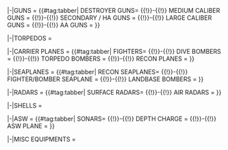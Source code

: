 <tabber>
|-|GUNS =
{{#tag:tabber|
DESTROYER GUNS=
{{{!}} class="article-table sortable"
! class="unsortable" {{!}}Equipment
!Name
! class="unsortable" {{!}}Quantity
{{!}}-
{{!}}{{EquipmentCardKai|12.7cm Twin Gun Mount Model B Kai 2|size=100px}}
{{!}}12.7cm Twin Gun Mount Model B Kai 2
{{!}}7
{{!}}-
{{!}}{{EquipmentCardKai|120mm Twin Gun Mount|size=100px}}
{{!}}120mm Twin Gun Mount
{{!}}5
{{!}}-
{{!}}{{EquipmentCardKai|12.7cm Single Gun Mount|size=100px}}
{{!}}12.7cm Single Gun Mount
{{!}}5
{{!}}-
{{!}}{{EquipmentCardKai|10cm Twin High-angle Gun Mount + Anti-Aircraft Fire Director|size=100px}}
{{!}}10cm Twin High-angle Gun Mount + Anti-Aircraft Fire Director
{{!}}6
{{!}}-
{{!}}{{EquipmentCardKai|12.7cm Twin High-angle Gun Mount (Late Model)|size=100px}}
{{!}}12.7cm Twin High-angle Gun Mount (Late Model)
{{!}}7
{{!}}-
{{!}}{{EquipmentCardKai|10cm Twin High-angle Gun Mount|size=100px}}
{{!}}10cm Twin High-angle Gun Mount
{{!}}10
{{!}}}
{{!}}-{{!}}
MEDIUM CALIBER GUNS =
{{{!}} class="article-table sortable"
! class="unsortable" {{!}}Equipment
!Name
! class="unsortable" {{!}}Quantity
{{!}}-
{{!}}{{EquipmentCardKai|SKC34 20.3cm Twin Gun Mount|size=100px}}
{{!}}SKC34 20.3cm Twin Gun Mount
{{!}}2
{{!}}-
{{!}}{{EquipmentCardKai|20.3cm (No.3) Twin Gun Mount|size=100px}}
{{!}}20.3cm (No.3) Twin Gun Mount
{{!}}4
{{!}}-
{{!}}{{EquipmentCardKai|20.3cm (No.2) Twin Gun Mount|size=100px}}
{{!}}20.3cm (No.2) Twin Gun Mount
{{!}}15
{{!}}-
{{!}}{{EquipmentCardKai|203mm/53 Twin Gun Mount|size=100px}}
{{!}}203mm/53 Twin Gun Mount
{{!}}5
{{!}}-
{{!}}{{EquipmentCardKai|15.5cm Triple Gun Mount|size=100px}}
{{!}}15.5cm Triple Gun Mount
{{!}}4
{{!}}-
{{!}}{{EquipmentCardKai|15.2cm Twin Gun Mount|size=100px}}
{{!}}15.2cm Twin Gun Mount
{{!}}11
{{!}}-
{{!}}{{EquipmentCardKai|14cm Twin Gun Mount|size=100px}}
{{!}}14cm Twin Gun Mount
{{!}}2
{{!}}-
{{!}}{{EquipmentCardKai|14cm Single Gun Mount|size=100px}}
{{!}}14cm Single Gun Mount
{{!}}1
{{!}}}
{{!}}-{{!}}
SECONDARY / HA GUNS =
{{{!}} class="article-table sortable"
! class="unsortable" {{!}}Equipment
!Name
! class="unsortable" {{!}}Quantity
{{!}}-
{{!}}{{EquipmentCardKai|OTO 152mm Triple Rapid Fire Gun Mount|size=100px}}
{{!}}OTO 152mm Triple Rapid Fire Gun Mount
{{!}}5
{{!}}-
{{!}}{{EquipmentCardKai|15.5cm Triple Secondary Gun Mount|size=100px}}
{{!}}15.5cm Triple Secondary Gun Mount
{{!}}6
{{!}}-
{{!}}{{EquipmentCardKai|15cm Twin Secondary Gun Mount|size=100px}}
{{!}}15cm Twin Secondary Gun Mount
{{!}}2
{{!}}-
{{!}}{{EquipmentCardKai|90mm Single High-angle Gun Mount|size=100px}}
{{!}}90mm Single High-angle Gun Mount
{{!}}2
{{!}}-
{{!}}{{EquipmentCardKai|10cm Twin High-angle Gun Mount (Carriage)|size=100px}}
{{!}}10cm Twin High-angle Gun Mount (Carriage)
{{!}}1
{{!}}-
{{!}}{{EquipmentCardKai|10.5cm Twin Gun Mount|size=100px}}
{{!}}10.5cm Twin Gun Mount
{{!}}2
{{!}}-
{{!}}{{EquipmentCardKai|8cm High-angle Gun|size=100px}}
{{!}}8cm High-angle Gun
{{!}}1
{{!}}-
{{!}}{{EquipmentCardKai|5inch Twin Gun Mount Mk.28 mod.2|size=100px}}
{{!}}5inch Twin Gun Mount Mk.28 mod.2
{{!}}2
{{!}}}
{{!}}-{{!}}
LARGE CALIBER GUNS =
{{{!}} class="article-table sortable"
! class="unsortable" {{!}}Equipment
!Name
! class="unsortable" {{!}}Quantity
{{!}}-
{{!}}{{EquipmentCardKai|46cm Triple Gun Mount|size=100px}}
{{!}}46cm Triple Gun Mount
{{!}}4
{{!}}-
{{!}}{{EquipmentCardKai|16inch Triple Gun Mount Mk.7|size=100px}}
{{!}}16inch Triple Gun Mount Mk.7
{{!}}3
{{!}}-
{{!}}{{EquipmentCardKai|Prototype 41cm Triple Gun Mount|size=100px}}
{{!}}Prototype 41cm Triple Gun Mount
{{!}}2
{{!}}-
{{!}}{{EquipmentCardKai|381mm/50 Triple Gun Mount Kai|size=100px}}
{{!}}381mm/50 Triple Gun Mount Kai
{{!}}2
{{!}}-
{{!}}{{EquipmentCardKai|41cm Twin Gun Mount|size=100px}}
{{!}}41cm Twin Gun Mount
{{!}}6
{{!}}-
{{!}}{{EquipmentCardKai|381mm/50 Triple Gun Mount|size=100px}}
{{!}}381mm/50 Triple Gun Mount
{{!}}3
{{!}}-
{{!}}{{EquipmentCardKai|Prototype 35.6cm Triple Gun Mount|size=100px}}
{{!}}Prototype 35.6cm Triple Gun Mount
{{!}}2
{{!}}-
{{!}}{{EquipmentCardKai|38cm Twin Gun Mount Kai|size=100px}}
{{!}}38cm Twin Gun Mount Kai
{{!}}2
{{!}}-
{{!}}{{EquipmentCardKai|38cm Twin Gun Mount|size=100px}}
{{!}}38cm Twin Gun Mount
{{!}}3
{{!}}-
{{!}}{{EquipmentCardKai|35.6cm Twin Gun Mount (Dazzle Camouflage)|size=100px}}
{{!}}35.6cm Twin Gun Mount (Dazzle Camouflage)
{{!}}2
{{!}}-
{{!}}{{EquipmentCardKai|35.6cm Twin Gun Mount|size=100px}}
{{!}}35.6cm Twin Gun Mount
{{!}}3
{{!}}-
{{!}}{{EquipmentCardKai|38.1cm Mk.I Twin Gun Mount|size=100px}}
{{!}}38.1cm Mk.I Twin Gun Mount
{{!}}3
{{!}}}
{{!}}-{{!}}
AA GUNS =
{{{!}} class="article-table sortable"
! class="unsortable" {{!}}Equipment
!Name
! class="unsortable" {{!}}Quantity
{{!}}-
{{!}}{{EquipmentCardKai|25mm Triple Autocannon Mount (Concentrated Deployment)|size=100px}}
{{!}}25mm Triple Autocannon Mount (Concentrated Deployment)
{{!}}2
{{!}}-
{{!}}{{EquipmentCardKai|3.7cm FlaK M42|size=100px}}
{{!}}3.7cm FlaK M42
{{!}}3
{{!}}-
{{!}}{{EquipmentCardKai|12cm 30-tube Rocket Launcher|size=100px}}
{{!}}12cm 30-tube Rocket Launcher
{{!}}5
{{!}}-
{{!}}{{EquipmentCardKai|2cm Flakvierling 38|size=100px}}
{{!}}2cm Flakvierling 38
{{!}}3
{{!}}-
{{!}}{{EquipmentCardKai|Bofors 40mm Quadruple Autocannon Mount|size=100px}}
{{!}}Bofors 40mm Quadruple Autocannon Mount
{{!}}2
{{!}}-
{{!}}{{EquipmentCardKai|QF 2-pounder Octuple Pom-pom Gun Mount|size=100px}}
{{!}}QF 2-pounder Octuple Pom-pom Gun Mount
{{!}}1
{{!}}-
{{!}}{{EquipmentCardKai|Bi Type 40mm Twin Autocannon Mount|size=100px}}
{{!}}Bi Type 40mm Twin Autocannon Mount
{{!}}3
{{!}}-
{{!}}{{EquipmentCardKai|25mm Triple Autocannon Mount|size=100px}}
{{!}}25mm Triple Autocannon Mount
{{!}}1
{{!}}-
{{!}}{{EquipmentCardKai|25mm Twin Autocannon Mount|size=100px}}
{{!}}25mm Twin Autocannon Mount
{{!}}4
{{!}}-
{{!}}{{EquipmentCardKai|25mm Single Autocannon Mount|size=100px}}
{{!}}25mm Single Autocannon Mount
{{!}}3
{{!}}-
{{!}}{{EquipmentCardKai|7.7mm Machine Gun|size=100px}}
{{!}}7.7mm Machine Gun
{{!}}15
{{!}}}
}}

|-|TORPEDOS =
{{{!}} class="article-table sortable"
! class="unsortable" {{!}}Equipment
!Name
! class="unsortable" {{!}}Quantity
{{!}}-
{{!}}{{EquipmentCardKai|Submarine 53cm Bow Torpedo Mount (8 tubes)|size=100px}}
{{!}}Submarine 53cm Bow Torpedo Mount (8 tubes)
{{!}}2
{{!}}-
{{!}}{{EquipmentCardKai|61cm Quintuple (Oxygen) Torpedo Mount|size=100px}}
{{!}}61cm Quintuple (Oxygen) Torpedo Mount
{{!}}5
{{!}}-
{{!}}{{EquipmentCardKai|Prototype FaT Type 95 Oxygen Torpedo Kai|size=100px}}
{{!}}Prototype FaT Type 95 Oxygen Torpedo Kai
{{!}}3
{{!}}-
{{!}}{{EquipmentCardKai|53cm Twin Torpedo Mount|size=100px}}
{{!}}53cm Twin Torpedo Mount
{{!}}2
{{!}}-
{{!}}{{EquipmentCardKai|61cm Quadruple (Oxygen) Torpedo Mount|size=100px}}
{{!}}61cm Quadruple (Oxygen) Torpedo Mount
{{!}}15
{{!}}-
{{!}}{{EquipmentCardKai|61cm Triple (Oxygen) Torpedo Mount|size=100px}}
{{!}}61cm Triple (Oxygen) Torpedo Mount
{{!}}2
{{!}}-
{{!}}{{EquipmentCardKai|Kouhyouteki|size=100px}}
{{!}}Type A Ko-hyoteki
{{!}}5
{{!}}}

|-|CARRIER PLANES =
{{#tag:tabber|
FIGHTERS=
{{{!}} class="article-table sortable"
! class="unsortable" {{!}}Equipment
!Name
! class="unsortable" {{!}}Quantity
{{!}}-
{{!}}{{EquipmentCardKai|Type 0 Fighter Model 53 (Iwamoto Squadron)|size=100px}}
{{!}}Type 0 Fighter Model 53 (Iwamoto Squadron)
{{!}}1
{{!}}-
{{!}}{{EquipmentCardKai|Reppuu (601 Air Group)|size=100px}}
{{!}}Reppuu (601 Air Group)
{{!}}1
{{!}}-
{{!}}{{EquipmentCardKai|Zero Fighter Model 52C (601 Air Group)|size=100px}}
{{!}}Zero Fighter Model 52C (601 Air Group)
{{!}}4
{{!}}-
{{!}}{{EquipmentCardKai|Re.2005 Kai|size=100px}}
{{!}}Re.2005 Kai
{{!}}1
{{!}}-
{{!}}{{EquipmentCardKai|Re.2001 OR Kai|size=100px}}
{{!}}Re.2001 OR Kai
{{!}}2
{{!}}-
{{!}}{{EquipmentCardKai|Fw 190T Kai|size=100px}}
{{!}}Fw 190T Kai
{{!}}1
{{!}}-
{{!}}{{EquipmentCardKai|Reppuu|size=100px}}
{{!}}Reppuu
{{!}}8
{{!}}-
{{!}}{{EquipmentCardKai|Shiden Kai 2|size=100px}}
{{!}}Shiden Kai 2
{{!}}12
{{!}}-
{{!}}{{EquipmentCardKai|Bf 109T Kai|size=100px}}
{{!}}Bf 109T Kai
{{!}}2
{{!}}-
{{!}}{{EquipmentCardKai|Type 0 Fighter Model 21 (Skilled)|size=100px}}
{{!}}Type 21 Zero Fighter (Skilled)
{{!}}1
{{!}}}
{{!}}-{{!}}
DIVE BOMBERS =
{{{!}} class="article-table sortable"
! class="unsortable" {{!}}Equipment
!Name
! class="unsortable" {{!}}Quantity
{{!}}-
{{!}}{{EquipmentCardKai|Suisei (Egusa Squadron)|size=100px}}
{{!}}Suisei (Egusa Squadron)
{{!}}1
{{!}}-
{{!}}{{EquipmentCardKai|Suisei (601 Air Group)|size=100px}}
{{!}}Suisei (601 Air Group)
{{!}}3
{{!}}-
{{!}}{{EquipmentCardKai|Zero Fighter Model 62 (Fighter-bomber / Iwai Squadron)|size=100px}}
{{!}}Zero Fighter Model 62 (Fighter-bomber / Iwai Squadron)
{{!}}1
{{!}}-
{{!}}{{EquipmentCardKai|Suisei Model 12A|size=100px}}
{{!}}Suisei Model 12A
{{!}}10
{{!}}-
{{!}}{{EquipmentCardKai|Ju 87C Kai|size=100px}}
{{!}}Ju 87C Kai
{{!}}3
{{!}}-
{{!}}{{EquipmentCardKai|Suisei|size=100px}}
{{!}}Suisei
{{!}}6
{{!}}-
{{!}}{{EquipmentCardKai|Type 99 Dive Bomber (Skilled)|size=100px}}
{{!}}Type 99 Dive Bomber (Skilled)
{{!}}1
{{!}}-
{{!}}{{EquipmentCardKai|Type 0 Fighter Model 62 (Fighter-bomber)|size=100px}}
{{!}}Type 0 Fighter Model 62 (Fighter-bomber)
{{!}}6
{{!}}}
{{!}}-{{!}}
TORPEDO BOMBERS =
{{{!}} class="article-table sortable"
! class="unsortable" {{!}}Equipment
!Name
! class="unsortable" {{!}}Quantity
{{!}}-
{{!}}{{EquipmentCardKai|Tenzan Model 12 (Murata Squadron)|size=100px}}
{{!}}Tenzan Model 12 (Murata Squadron)
{{!}}2
{{!}}-
{{!}}{{EquipmentCardKai|Tenzan Model 12 (Tomonaga Squadron)|size=100px}}
{{!}}Tenzan Model 12 (Tomonaga Squadron)
{{!}}1
{{!}}-
{{!}}{{EquipmentCardKai|Ryuusei Kai|size=100px}}
{{!}}Ryuusei Kai
{{!}}10
{{!}}-
{{!}}{{EquipmentCardKai|Ryuusei (601 Air Group)|size=100px}}
{{!}}Ryuusei (601 Air Group)
{{!}}2
{{!}}-
{{!}}{{EquipmentCardKai|Ryuusei Kai|size=100px}}
{{!}}Ryuusei Kai
{{!}}10
{{!}}-
{{!}}{{EquipmentCardKai|Ryuusei|size=100px}}
{{!}}Ryuusei
{{!}}4
{{!}}-
{{!}}{{EquipmentCardKai|Type 97 Torpedo Bomber (Skilled)|size=100px}}
{{!}}Type 97 Torpedo Bomber (Skilled)
{{!}}1
{{!}}-
{{!}}{{EquipmentCardKai|Re.2001 G Kai|size=100px}}
{{!}}Re.2001 G Kai
{{!}}1
{{!}}}
{{!}}-{{!}}
RECON PLANES =
{{{!}} class="article-table sortable"
! class="unsortable" {{!}}Equipment
!Name
! class="unsortable" {{!}}Quantity
{{!}}-
{{!}}{{EquipmentCardKai|Saiun|size=100px}}
{{!}}Saiun
{{!}}4
{{!}}-
{{!}}{{EquipmentCardKai|Type 2 Reconnaissance Aircraft|size=100px}}
{{!}}Type 2 Reconnaissance Aircraft
{{!}}2
{{!}}}
}}

|-|SEAPLANES =
{{#tag:tabber|
RECON SEAPLANES=
{{{!}} class="article-table sortable"
! class="unsortable" {{!}}Equipment
!Name
! class="unsortable" {{!}}Quantity
{{!}}-
{{!}}{{EquipmentCardKai|Type 0 Observation Seaplane|size=100px}}
{{!}}Type 0 Observation Seaplane
{{!}}8
{{!}}-
{{!}}{{EquipmentCardKai|Ar196 Kai|size=100px}}
{{!}}Ar196 Kai
{{!}}2
{{!}}-
{{!}}{{EquipmentCardKai|Ro.43 Reconnaissance Seaplane|size=100px}}
{{!}}Ro.43 Reconnaissance Seaplane
{{!}}2
{{!}}-
{{!}}{{EquipmentCardKai|Type 98 Reconnaissance Seaplane (Night Recon)|size=100px}}
{{!}}Type 98 Reconnaissance Seaplane (Night Recon)
{{!}}1
{{!}}-
{{!}}{{EquipmentCardKai|Type 0 Reconnaissance Seaplane|size=100px}}
{{!}}Type 0 Reconnaissance Seaplane
{{!}}8
{{!}}-
{{!}}{{EquipmentCardKai|OS2U|size=100px}}
{{!}}OS2U
{{!}}1
{{!}}}
{{!}}-{{!}}
FIGHTER/BOMBER SEAPLANE =
{{{!}} class="article-table sortable"
! class="unsortable" {{!}}Equipment
!Name
! class="unsortable" {{!}}Quantity
{{!}}-
{{!}}{{EquipmentCardKai|Prototype Seiran|size=100px}}
{{!}}Prototype Seiran
{{!}}4
{{!}}-
{{!}}{{EquipmentCardKai|Zuiun Model 12|size=100px}}
{{!}}Zuiun Model 12
{{!}}2
{{!}}-
{{!}}{{EquipmentCardKai|Zuiun (634 Air Group)|size=100px}}
{{!}}Zuiun (634 Air Group)
{{!}}5
{{!}}-
{{!}}{{EquipmentCardKai|Ro.44 Seaplane Fighter|size=100px}}
{{!}}Ro.44 Seaplane Fighter
{{!}}2
{{!}}-
{{!}}{{EquipmentCardKai|Zuiun|size=100px}}
{{!}}Zuiun
{{!}}2
}}

|-|LANDBASE =
{{#tag:tabber|
INTERCEPTOR=
{{{!}} class="article-table sortable"
! class="unsortable" {{!}}Equipment
!Name
! class="unsortable" {{!}}Quantity
{{!}}-
{{!}}{{EquipmentCardKai|Type 3 Fighter Hien (244th Air Combat Group)|size=100px}}
{{!}}Type 3 Fighter Hien (244th Air Combat Group)
{{!}}1
{{!}}-
{{!}}{{EquipmentCardKai|Type 3 Fighter Hien Model 1D|size=100px}}
{{!}}Type 3 Fighter Hien Model 1D
{{!}}1
{{!}}-
{{!}}{{EquipmentCardKai|Type 3 Fighter Hien|size=100px}}
{{!}}Type 3 Fighter Hien
{{!}}1
{{!}}-
{{!}}{{EquipmentCardKai|Raiden|size=100px}}
{{!}}Raiden
{{!}}1
{{!}}}
{{!}}-{{!}}
LANDBASE BOMBERS =
{{{!}} class="article-table sortable"
! class="unsortable" {{!}}Equipment
!Name
! class="unsortable" {{!}}Quantity
{{!}}-
{{!}}{{EquipmentCardKai|Ginga|size=100px}}
{{!}}Ginga
{{!}}1
{{!}}-
{{!}}{{EquipmentCardKai|Type 1 Land-based Attack Aircraft Model 34|size=100px}}
{{!}}Type 1 Land-based Attack Aircraft Model 34
{{!}}1
{{!}}-
{{!}}{{EquipmentCardKai|Type 1 Land-based Attack Aircraft|size=100px}}
{{!}}Type 1 Land-based Attack Aircraft
{{!}}3
{{!}}-
{{!}}{{EquipmentCardKai|Type 96 Land-based Attack Aircraft|size=100px}}
{{!}}Type 96 Land-based Attack Aircraft
{{!}}1
{{!}}}
}}

|-|RADARS =
{{#tag:tabber|
SURFACE RADARS=
{{{!}} class="article-table sortable"
! class="unsortable" {{!}}Equipment
!Name
! class="unsortable" {{!}}Quantity
{{!}}-
{{!}}{{EquipmentCardKai|Type 32 Surface Radar|size=100px}}
{{!}}Type 32 Surface Radar
{{!}}3
{{!}}-
{{!}}{{EquipmentCardKai|Type 22 Surface Radar Kai 4|size=100px}}
{{!}}Type 22 Surface Radar Kai 4
{{!}}2
{{!}}-
{{!}}{{EquipmentCardKai|Type 33 Surface Radar|size=100px}}
{{!}}Type 33 Surface Radar
{{!}}8
{{!}}-
{{!}}{{EquipmentCardKai|Type 22 Surface Radar|size=100px}}
{{!}}Type 22 Surface Radar
{{!}}14
{{!}}}
{{!}}-{{!}}
AIR RADARS =
{{{!}} class="article-table sortable"
! class="unsortable" {{!}}Equipment
!Name
! class="unsortable" {{!}}Quantity
{{!}}-
{{!}}{{EquipmentCardKai|FuMO25 Radar|size=100px}}
{{!}}FuMO25 Radar
{{!}}1
{{!}}-
{{!}}{{EquipmentCardKai|Type 14 Air Radar|size=100px}}
{{!}}Type 14 Air Radar
{{!}}3
{{!}}-
{{!}}{{EquipmentCardKai|Type 13 Air Radar Kai|size=100px}}
{{!}}Type 13 Air Radar Kai
{{!}}8
{{!}}-
{{!}}{{EquipmentCardKai|Type 21 Air Radar|size=100px}}
{{!}}Type 21 Air Radar
{{!}}13
{{!}}-
{{!}}{{EquipmentCardKai|Type 13 Air Radar|size=100px}}
{{!}}Type 13 Air Radar
{{!}}6
{{!}}}
}}

|-|SHELLS =
{{{!}} class="article-table sortable"
! class="unsortable" {{!}}Equipment
!Name
! class="unsortable" {{!}}Quantity
{{!}}-
{{!}}{{EquipmentCardKai|Type 1 Armor Piercing Shell|size=100px}}
{{!}}Type 1 AP Shell
{{!}}3
{{!}}-
{{!}}{{EquipmentCardKai|Type 91 Armor Piercing Shell|size=100px}}
{{!}}Type 91 AP Shell
{{!}}4
{{!}}-
{{!}}{{EquipmentCardKai|Type 3 Shell|size=100px}}
{{!}}Type 3 Shell
{{!}}7
{{!}}}

|-|ASW =
{{#tag:tabber|
SONARS=
{{{!}} class="article-table sortable"
! class="unsortable" {{!}}Equipment
!Name
! class="unsortable" {{!}}Quantity
{{!}}-
{{!}}{{EquipmentCardKai|Type 4 Passive Sonar|size=100px}}
{{!}}Type 4 Passive Sonar
{{!}}1
{{!}}-
{{!}}{{EquipmentCardKai|Type 3 Active Sonar|size=100px}}
{{!}}Type 3 Active Sonar
{{!}}12
{{!}}-
{{!}}{{EquipmentCardKai|Type 93 Passive Sonar|size=100px}}
{{!}}Type 93 Passive Sonar
{{!}}6
{{!}}}
{{!}}-{{!}}
DEPTH CHARGE =
{{{!}} class="article-table sortable"
! class="unsortable" {{!}}Equipment
!Name
! class="unsortable" {{!}}Quantity
{{!}}-
{{!}}{{EquipmentCardKai|Type 3 Depth Charge Projector|size=100px}}
{{!}}Type 3 Depth Charge Projector
{{!}}8
{{!}}-
{{!}}{{EquipmentCardKai|Type 94 Depth Charge Projector|size=100px}}
{{!}}Type 94 Depth Charge Projector
{{!}}4
{{!}}}
{{!}}-{{!}}
ASW PLANE =
{{{!}} class="article-table sortable"
! class="unsortable" {{!}}Equipment
!Name
! class="unsortable" {{!}}Quantity
{{!}}-
{{!}}{{EquipmentCardKai|Ka Type Observation Autogyro|size=100px}}
{{!}}Ka Type Observation Autogyro
{{!}}4
{{!}}-
{{!}}{{EquipmentCardKai|Type 3 Command Liaison Aircraft (ASW)|size=100px}}
{{!}}Type 3 Command Liaison Aircraft (ASW)
{{!}}4
{{!}}}
}}

|-|MISC EQUIPMENTS =
{{{!}} class="article-table sortable"
! class="unsortable" {{!}}Equipment
!Name
! class="unsortable" {{!}}Quantity
{{!}}-
{{!}}{{EquipmentCardKai|Daihatsu Landing Craft|size=100px}}
{{!}}Daihatsu Landing Craft
{{!}}7
{{!}}-
{{!}}{{EquipmentCardKai|Daihatsu Landing Craft (Type 89 Medium Tank & Landing Force)|size=100px}}
{{!}}Daihatsu Landing Craft (Type 89 Medium Tank & Landing Force)
{{!}}3
{{!}}-
{{!}}{{EquipmentCardKai|Special Type 2 Amphibious Landing Craft|size=100px}}
{{!}}Special Type 2 Amphibious Landing Craft
{{!}}2
{{!}}-
{{!}}{{EquipmentCardKai|Pugliese Underwater Protection Bulkhead|size=100px}}
{{!}}Pugliese Underwater Protection Bulkhead
{{!}}3
{{!}}-
{{!}}{{EquipmentCardKai|Anti-torpedo Bulge (Medium)|size=100px}}
{{!}}Anti-torpedo Bulge (Medium)
{{!}}3
{{!}}-
{{!}}{{EquipmentCardKai|Searchlight|size=100px}}
{{!}}Searchlight
{{!}}8
{{!}}-
{{!}}{{EquipmentCardKai|Star Shell|size=100px}}
{{!}}Star Shell
{{!}}3
{{!}}-
{{!}}{{EquipmentCardKai|Drum Canister (Transport Use)|size=100px}}
{{!}}Drum Canister
{{!}}42
{{!}}-
{{!}}{{EquipmentCardKai|Ship Repair Facility|size=100px}}
{{!}}Ship Repair Facility
{{!}}4
{{!}}-
{{!}}{{EquipmentCardKai|Fleet Command Facility|size=100px}}
{{!}}Fleet Command Facility
{{!}}1
{{!}}-
{{!}}{{EquipmentCardKai|Skilled Carrier-based Aircraft Maintenance Personnel|size=100px}}
{{!}}Skilled Carrier-based Aircraft Maintenance Personnel
{{!}}1
{{!}}-
{{!}}{{EquipmentCardKai|Type 94 Anti-Aircraft Fire Director|size=100px}}
{{!}}Type 94 Anti-Aircraft Fire Director
{{!}}2
{{!}}-
{{!}}{{EquipmentCardKai|Type 91 Anti-Aircraft Fire Director|size=100px}}
{{!}}Type 91 Anti-Aircraft Fire Director
{{!}}2
{{!}}-
{{!}}{{EquipmentCardKai|WG42 (Wurfgerät 42)|size=100px}}
{{!}}WG42 (Wurfgerät 42)
{{!}}6
{{!}}-
{{!}}{{EquipmentCardKai|Skilled Lookouts|size=100px}}
{{!}}Skilled Lookouts
{{!}}3
{{!}}-
{{!}}{{EquipmentCardKai|Type 2 Large-sized Flying Boat|size=100px}}
{{!}}Type 2 Large-sized Flying Boat
{{!}}1
{{!}}-
{{!}}{{EquipmentCardKai|PBY-5A Catalina|size=100px}}
{{!}}PBY-5A Catalina
{{!}}1
{{!}}-
{{!}}{{EquipmentCardKai|New Model High Temperature High Pressure Boiler|size=100px}}
{{!}}New Model High Temperature High Pressure Boiler
{{!}}3
{{!}}-
{{!}}{{EquipmentCardKai|Enhanced Kanhon Type Boiler|size=100px}}
{{!}}Enhanced Kanhon Type Boiler
{{!}}3
{{!}}}

</tabber>